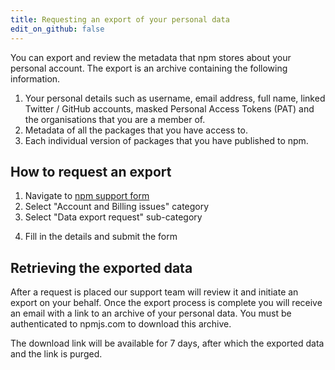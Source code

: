 ```yaml
---
title: Requesting an export of your personal data
edit_on_github: false
---
```


You can export and review the metadata that npm stores about your personal account. The export is an archive containing the following information.

1. Your personal details such as username, email address, full name, linked Twitter / GitHub accounts, masked Personal Access Tokens (PAT) and the organisations that you are a member of.
2. Metadata of all the packages that you have access to.
3. Each individual version of packages that you have published to npm.

## How to request an export

1. Navigate to [npm support form](https://www.npmjs.com/support)
2. Select "Account and Billing issues" category
3. Select "Data export request" sub-category

<Screenshot src="/getting-started/managing-your-npm-user-account/requesting-your-data.png" alt="Screenshot showing the option to select a DSR export request from the support form." />

4. Fill in the details and submit the form

## Retrieving the exported data

After a request is placed our support team will review it and initiate an export on your behalf. Once the export process is complete you will receive an email with a link to an archive of your personal data. You must be authenticated to npmjs.com to download this archive.

The download link will be available for 7 days, after which the exported data and the link is purged.
